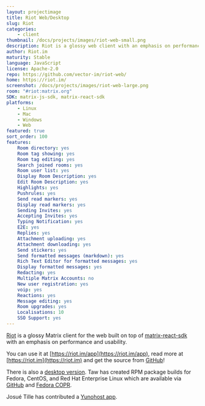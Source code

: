 ```yaml
---
layout: projectimage
title: Riot Web/Desktop
slug: Riot
categories: 
    - client
thumbnail: /docs/projects/images/riot-web-small.png
description: Riot is a glossy web client with an emphasis on performance and usability
author: Riot.im
maturity: Stable
language: JavaScript
license: Apache-2.0
repo: https://github.com/vector-im/riot-web/
home: https://riot.im/
screenshot: /docs/projects/images/riot-web-large.png
room: "#riot:matrix.org"
SDK: matrix-js-sdk, matrix-react-sdk
platforms:
    - Linux
    - Mac
    - Windows
    - Web
featured: true
sort_order: 100
features:
    Room directory: yes
    Room tag showing: yes
    Room tag editing: yes
    Search joined rooms: yes
    Room user list: yes
    Display Room Description: yes
    Edit Room Description: yes
    Highlights: yes
    Pushrules: yes
    Send read markers: yes
    Display read markers: yes
    Sending Invites: yes
    Accepting Invites: yes
    Typing Notification: yes
    E2E: yes
    Replies: yes
    Attachment uploading: yes
    Attachment downloading: yes
    Send stickers: yes
    Send formatted messages (markdown): yes
    Rich Text Editor for formatted messages: yes
    Display formatted messages: yes
    Redacting: yes
    Multiple Matrix Accounts: no
    New user registration: yes
    voip: yes
    Reactions: yes
    Message editing: yes
    Room upgrades: yes
    Localisations: 10
    SSO Support: yes
---
```


[Riot](https://riot.im) is a glossy Matrix client for the web built on top of [matrix-react-sdk](https://matrix.org/docs/projects/sdk/matrix.org-react-sdk.html) with an emphasis on performance and usability.

You can use it at [https://riot.im/app](https://riot.im/app), read more at [https://riot.im](https://riot.im) and get the source from [GitHub](https://github.com/vector-im/vector-web)!

There is also a [desktop version](https://riot.im/desktop.html). Taw has created RPM package builds for Fedora, CentOS, and Red Hat Enterprise Linux which are available via [GitHub](https://github.com/taw00/riot-rpm/) and [Fedora COPR](https://copr.fedorainfracloud.org/coprs/taw/Riot/).

Josué Tille has contributed a [Yunohost app](https://github.com/Josue-T/riot_ynh).
